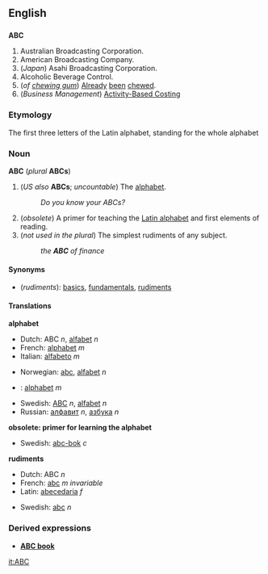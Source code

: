 ==English==
==={{Initialism}}===
'''ABC'''
#<!--DefA-->Australian Broadcasting Corporation.
#<!--DefB-->American Broadcasting Company.
#<!--DefC-->(''Japan'') Asahi Broadcasting Corporation.
#<!--DefD-->Alcoholic Beverage Control. 
#<!--DefE-->(''of [[chewing gum]]'') [[Already]] [[been]] [[chew]]ed.
#<!--DefF-->(''Business Management'') [[w:Activity-based costing|Activity-Based Costing]]


===Etymology===
The first three letters of the Latin alphabet, standing for the whole alphabet

===Noun===
'''ABC''' (''plural'' '''ABCs''')

#<!--DefG-->(''US also'' '''ABCs'''; ''uncountable'') The [[alphabet]].
#:''Do you know your ABCs?'' 
#<!--DefH-->(''obsolete'') A primer for teaching the [[Latin alphabet]] and first elements of reading. 
#<!--DefI-->(''not used in the plural'') The simplest rudiments of any subject.
#:''the '''ABC''' of finance''

====Synonyms====
*<!--DefI-->(''rudiments''): [[basic]]s, [[fundamental]]s, [[rudiment]]s

====Translations====

<!--DefG-->'''alphabet'''
{{top}}
<!--Put translations for languages from A to I here-->
*Dutch: ABC ''n'', [[alfabet]] ''n''
*French: [[alphabet]] ''m''
*Italian: [[alfabeto]] ''m''
{{mid}}
<!--Put translations for languages from J to Z here-->
*Norwegian: [[abc]], [[alfabet]] ''n''
* {{lt}}: [[alphabet#Lithuanian|alphabet]] ''m''
*Swedish: [[ABC#Swedish|ABC]] ''n'', [[alfabet]] ''n''
*Russian: [[ABC#Russian|алфавит]] ''n'', [[азбука]] ''n''
{{bottom}}

<!--DefH-->'''obsolete: primer for learning the alphabet'''
{{top}}
<!--Put translations for languages from A to I here-->
{{mid}}
<!--Put translations for languages from J to Z here-->
*Swedish: [[abc-bok]] ''c''
{{bottom}}

<!--DefI-->'''rudiments'''
{{top}}
<!--Put translations for languages from A to I here-->
*Dutch: ABC ''n''
*French: [[abc]] ''m invariable''
*Latin: [[abecedaria]] ''f''
{{mid}}
<!--Put translations for languages from J to Z here-->
*Swedish: [[abc]] ''n''
{{bottom}}

===Derived expressions===
*'''[[ABC book]]'''<!-- a primer. Shakespeare, ''King John, I-i'', as an "absey" book-->

[[it:ABC]]